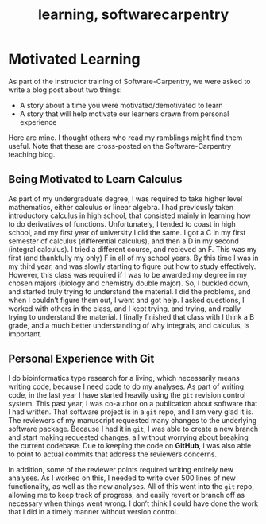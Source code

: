 % learning, softwarecarpentry

# Motivated Learning

As part of the instructor training of Software-Carpentry, we were asked to write a blog post about two things:

* A story about a time you were motivated/demotivated to learn
* A story that will help motivate our learners drawn from personal experience

Here are mine. I thought others who read my ramblings might find them useful. Note that these are cross-posted on the Software-Carpentry teaching blog.

## Being Motivated to Learn Calculus

As part of my undergraduate degree, I was required to take higher level mathematics, either calculus or linear algebra. I had previously taken introductory calculus in high school, that consisted mainly in learning how to do derivatives of functions. Unfortunately, I tended to coast in high school, and my first year of university I did the same. I got a C in my first semester of calculus (differential calculus), and then a D in my second (integral calculus). I tried a different course, and recieved an F. This was my first (and thankfully my only) F in all of my school years. By this time I was in my third year, and was slowly starting to figure out how to study effectively. However, this class was required if I was to be awarded my degree in my chosen majors (biology and chemistry double major). So, I buckled down, and started truly trying to understand the material. I did the problems, and when I couldn't figure them out, I went and got help. I asked questions, I worked with others in the class, and I kept trying, and trying, and really trying to understand the material. I finally finished that class with I think a B grade, and a much better understanding of why integrals, and calculus, is important.

## Personal Experience with Git

I do bioinformatics type research for a living, which necessarily means writing code, because I need code to do my analyses. As part of writing code, in the last year I have started heavily using the `git` revision control system. This past year, I was co-author on a publication about software that I had written. That software project is in a `git` repo, and I am very glad it is. The reviewers of my manuscript requested many changes to the underlying software package. Because I had it in `git`, I was able to create a new branch and start making requested changes, all without worrying about breaking the current codebase. Due to keeping the code on **GitHub**, I was also able to point to actual commits that address the reviewers concerns. 

In addition, some of the reviewer points required writing entirely new analyses. As I worked on this, I needed to write over 500 lines of new functionality, as well as the new analyses. All of this went into the `git` repo, allowing me to keep track of progress, and easily revert or branch off as necessary when things went wrong. I don't think I could have done the work that I did in a timely manner without version control.